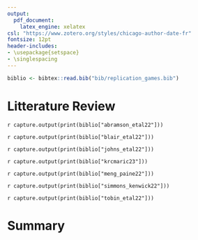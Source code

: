 ```yaml
---
output:
  pdf_document:
    latex_engine: xelatex
csl: "https://www.zotero.org/styles/chicago-author-date-fr"
fontsize: 12pt
header-includes:
- \usepackage{setspace}
- \singlespacing
---
```



```r
biblio <- bibtex::read.bib("bib/replication_games.bib")
```
<style>
body {
  text-align: justify;
}
</style>
# Litterature Review

`r capture.output(print(biblio["abramson_etal22"]))` 

`r capture.output(print(biblio["blair_etal22"]))` 

`r capture.output(print(biblio["johns_etal22"]))` 

`r capture.output(print(biblio["krcmaric23"]))` 

`r capture.output(print(biblio["meng_paine22"]))` 

`r capture.output(print(biblio["simmons_kenwick22"]))` 

`r capture.output(print(biblio["tobin_etal22"]))`

# Summary